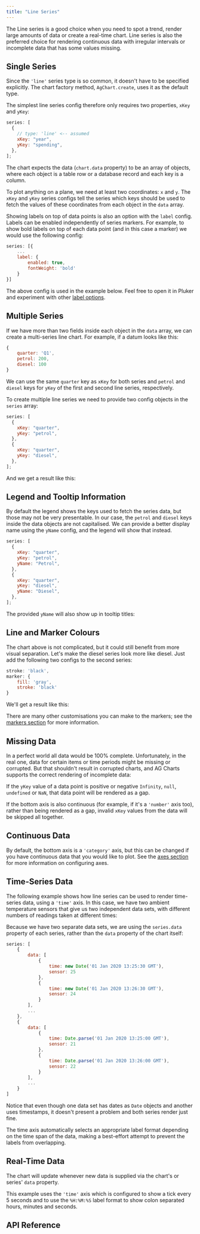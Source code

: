 ```yaml
---
title: "Line Series"
---
```



The Line series is a good choice when you need to spot a trend, render large amounts of data or create a real-time chart. Line series is also the preferred choice for rendering continuous data with irregular intervals or incomplete data that has some values missing.

## Single Series

Since the `'line'` series type is so common, it doesn't have to be specified explicitly. The chart factory method, `AgChart.create`, uses it as the default type.

The simplest line series config therefore only requires two properties, `xKey` and `yKey`:

```js
series: [
  {
    // type: 'line' <-- assumed
    xKey: "year",
    yKey: "spending",
  },
];
```

<SimpleExampleRunner
  title="Single Line Series"
  name="basic-line"
  type="generated"
/>

The chart expects the data (`chart.data` property) to be an array of objects, where each object is a table row or a database record and each key is a column.

To plot anything on a plane, we need at least two coordinates: `x` and `y`. The `xKey` and `yKey` series configs tell the series which keys should be used to fetch the values of these coordinates from each object in the `data` array.

Showing labels on top of data points is also an option with the `label` config. Labels can be enabled independently of series markers.
For example, to show bold labels on top of each data point (and in this case a marker) we would use the following config:

```js
series: [{
    ...
    label: {
        enabled: true,
        fontWeight: 'bold'
    }
}]
```

The above config is used in the example below. Feel free to open it in Pluker and experiment with other [label options](#reference-line.label).


<SimpleExampleRunner
  title="Line Series With Labels"
  name="basic-line-labels"
  type="generated"
/>

## Multiple Series

If we have more than two fields inside each object in the `data` array, we can create a multi-series line chart. For example, if a datum looks like this:

```js
{
    quarter: 'Q1',
    petrol: 200,
    diesel: 100
}
```

We can use the same `quarter` key as `xKey` for both series and `petrol` and `diesel` keys for `yKey` of the first and second line series, respectively.

To create multiple line series we need to provide two config objects in the `series` array:

```js
series: [
  {
    xKey: "quarter",
    yKey: "petrol",
  },
  {
    xKey: "quarter",
    yKey: "diesel",
  },
];
```

And we get a result like this:

<SimpleExampleRunner
  title='Multiple Line Series' name='multi-line' type='generated'
/>

## Legend and Tooltip Information

By default the legend shows the keys used to fetch the series data, but those may not be very presentable. In our case, the `petrol` and `diesel` keys inside the data objects are not capitalised. We can provide a better display name using the `yName` config, and the legend will show that instead.

```js
series: [
  {
    xKey: "quarter",
    yKey: "petrol",
    yName: "Petrol",
  },
  {
    xKey: "quarter",
    yKey: "diesel",
    yName: "Diesel",
  },
];
```

<SimpleExampleRunner
  title='Legend and Tooltip Information' name='legend-info' type='generated'
/>

The provided `yName` will also show up in tooltip titles:

<image-caption src="tooltip-titles.png" alt="Left: tooltip with no title, Right: tooltip with title" maxWidth="80%" constrained="true" centered="true"></image-caption>

## Line and Marker Colours

The chart above is not complicated, but it could still benefit from more visual separation. Let's make the diesel series look more like diesel. Just add the following two configs to the second series:

```js
stroke: 'black',
marker: {
    fill: 'gray',
    stroke: 'black'
}
```

We'll get a result like this:

<SimpleExampleRunner
  title='Line and Marker Colours' name='line-marker-colors' type='generated'
/>

There are many other customisations you can make to the markers; see the [markers section](/charts-markers/) for more information.

## Missing Data

In a perfect world all data would be 100% complete. Unfortunately, in the real one, data for certain items or time periods might be missing or corrupted. But that shouldn't result in corrupted charts, and AG Charts supports the correct rendering of incomplete data:

<SimpleExampleRunner
  title='Line Series with Incomplete Data' name='gap-line' type='generated'
/>

If the `yKey` value of a data point is positive or negative `Infinity`, `null`, `undefined` or `NaN`, that data point will be rendered as a gap.

If the bottom axis is also continuous (for example, if it's a `'number'` axis too), rather than being rendered as a gap, invalid `xKey` values from the data will be skipped all together.

## Continuous Data

By default, the bottom axis is a `'category'` axis, but this can be changed if you have continuous data that you would like to plot. See the [axes section](/charts-axes/) for more information on configuring axes.

<SimpleExampleRunner
  title='Continuous Data: Spiral Curve' name='two-number-axes' type='generated' options='{ "exampleHeight": 600 }'
/>

## Time-Series Data

The following example shows how line series can be used to render time-series data, using a `'time'` axis. In this case, we have two ambient temperature sensors that give us two independent data sets, with different numbers of readings taken at different times:

<SimpleExampleRunner
  title='Time Data: Temperature Sensors' name='time-line' type='generated'
/>

Because we have two separate data sets, we are using the `series.data` property of each series, rather than the `data` property of the chart itself:

```js
series: [
    {
        data: [
            {
                time: new Date('01 Jan 2020 13:25:30 GMT'),
                sensor: 25
            },
            {
                time: new Date('01 Jan 2020 13:26:30 GMT'),
                sensor: 24
            }
        ],
        ...
    },
    {
        data: [
            {
                time: Date.parse('01 Jan 2020 13:25:00 GMT'),
                sensor: 21
            },
            {
                time: Date.parse('01 Jan 2020 13:26:00 GMT'),
                sensor: 22
            }
        ],
        ...
    }
]
```

Notice that even though one data set has dates as `Date` objects and another uses timestamps, it doesn't present a problem and both series render just fine.

The time axis automatically selects an appropriate label format depending on the time span of the data, making a best-effort attempt to prevent the labels from overlapping.

## Real-Time Data

The chart will update whenever new data is supplied via the chart's or series' `data` property.

<SimpleExampleRunner
  title='Real-Time Chart: Core Voltage' name='real-time' type='mixed'
/>

This example uses the `'time'` axis which is configured to show a tick every 5 seconds and to use the `%H:%M:%S` label format to show colon separated hours, minutes and seconds.

## API Reference

<interface-documentation interfaceName='AgLineSeriesOptions' overridesrc="charts-api/api.json" config='{ "showSnippets": false, "lookupRoot": "charts-api" }'></interface-documentation>
